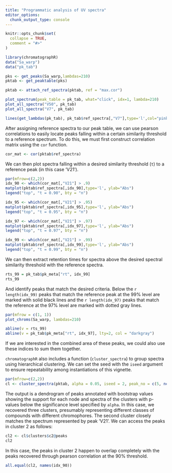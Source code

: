 ```yaml
---
title: "Programmatic analysis of UV spectra"
editor_options: 
  chunk_output_type: console
---
```


```r
knitr::opts_chunk$set(
  collapse = TRUE,
  comment = "#>"
)
```

```r
library(chromatographR)
data("Sa_warp")
data("pk_tab")
```


```r
pks <- get_peaks(Sa_warp,lambdas=210)
pktab <- get_peaktable(pks)
```

```r
pktab <- attach_ref_spectra(pktab, ref = "max.cor")
```

```r
plot_spectrum(peak_table = pk_tab, what="click", idx=1, lambda=210)
plot_all_spectra("V50", pk_tab)
plot_all_spectra("V7", pk_tab)

lines(get_lambdas(pk_tab), pk_tab$ref_spectra[,"V7"],type='l',col="pink")
```

After assigning reference spectra to our peak table, we can use pearson correlations to easily locate peaks falling within a certain similarity threshold to a reference spectrum. To do this, we must first construct correlation matrix using the `cor` function.

```r
cor_mat <- cor(pktab$ref_spectra)
```

We can then plot spectra falling within a desired similarity threshold (`t`) to a reference peak (in this case 'V21').

```r
par(mfrow=c(2,2))
idx_90 <- which(cor_mat[,"V21"] > .9)
matplot(pktab$ref_spectra[,idx_90],type='l', ylab="Abs")
legend("top", "t = 0.90", bty = "n")

idx_95 <- which(cor_mat[,"V21"] > .95)
matplot(pktab$ref_spectra[,idx_95],type='l', ylab="Abs")
legend("top", "t = 0.95", bty = "n")

idx_97 <- which(cor_mat[,"V21"] > .97)
matplot(pktab$ref_spectra[,idx_97],type='l', ylab="Abs")
legend("top", "t = 0.97", bty = "n")

idx_99 <- which(cor_mat[,"V21"] > .99)
matplot(pktab$ref_spectra[,idx_99],type='l', ylab="Abs")
legend("top", "t = 0.99", bty = "n")
```

We can then extract retention times for spectra above the desired spectral similarity threshold with the reference spectra.

```r
rts_99 = pk_tab$pk_meta["rt", idx_99]
rts_99
```

And identify peaks that match the desired criteria. Below the `r length(idx_99)` peaks that match the reference peak at the 99% level are marked with solid black lines and the `r length(idx_97)` peaks that match the reference at the 97% level are marked with dotted gray lines.

```r
par(mfrow = c(1, 1))
plot_chroms(Sa_warp, lambdas=210)

abline(v = rts_99)
abline(v = pk_tab$pk_meta["rt", idx_97], lty=2, col = "darkgray")
```

If we are interested in the combined area of these peaks, we could also use these indices to sum them together.

`chromatographR` also includes a function (`cluster_spectra`) to group spectra using hierarchical clustering. We can set the seed with the `iseed` argument to ensure repeatability among instantiations of this vignette.

```r
par(mfrow=c(2,2))
cl <- cluster_spectra(pktab, alpha = 0.05, iseed = 2, peak_no = c(5, ncol(pktab)))
```

The output is a dendrogram of peaks annotated with bootstrap values showing the support for each node and spectra of the clusters with p-values below the significance level specified by `alpha`. In this case, we recovered three clusters, presumably representing different classes of compounds with different chromophores. The second cluster closely matches the spectrum represented by peak 'V21'. We can access the peaks in cluster 2 as follows:

```r
cl2 <- cl$clusters$c2@peaks
cl2
```

In this case, the peaks in cluster 2 happen to overlap completely with the peaks recovered through pearson correlation at the 90% threshold.

```r
all.equal(cl2, names(idx_90))
```
